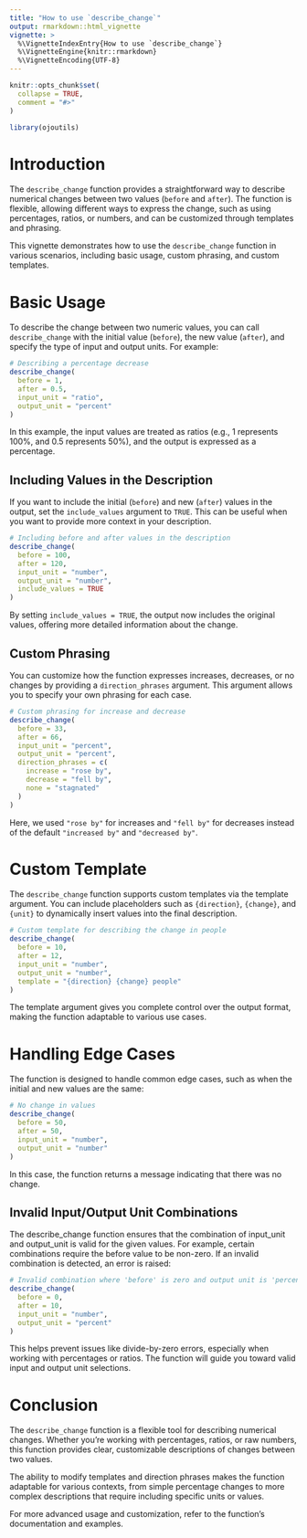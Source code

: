 ```yaml
---
title: "How to use `describe_change`"
output: rmarkdown::html_vignette
vignette: >
  %\VignetteIndexEntry{How to use `describe_change`}
  %\VignetteEngine{knitr::rmarkdown}
  %\VignetteEncoding{UTF-8}
---
```


```r
knitr::opts_chunk$set(
  collapse = TRUE,
  comment = "#>"
)
```

```r
library(ojoutils)
```

# Introduction

The `describe_change` function provides a straightforward way to describe numerical changes between two values (`before` and `after`). The function is flexible, allowing different ways to express the change, such as using percentages, ratios, or numbers, and can be customized through templates and phrasing.

This vignette demonstrates how to use the `describe_change` function in various scenarios, including basic usage, custom phrasing, and custom templates.

# Basic Usage

To describe the change between two numeric values, you can call `describe_change` with the initial value (`before`), the new value (`after`), and specify the type of input and output units. For example:

```r
# Describing a percentage decrease
describe_change(
  before = 1,
  after = 0.5,
  input_unit = "ratio",
  output_unit = "percent"
)
```

In this example, the input values are treated as ratios (e.g., 1 represents 100%, and 0.5 represents 50%), and the output is expressed as a percentage.

## Including Values in the Description

If you want to include the initial (`before`) and new (`after`) values in the output, set the `include_values` argument to `TRUE`. This can be useful when you want to provide more context in your description.

```r
# Including before and after values in the description
describe_change(
  before = 100,
  after = 120,
  input_unit = "number",
  output_unit = "number",
  include_values = TRUE
)
```

By setting `include_values = TRUE`, the output now includes the original values, offering more detailed information about the change.

## Custom Phrasing

You can customize how the function expresses increases, decreases, or no changes by providing a `direction_phrases` argument. This argument allows you to specify your own phrasing for each case.

```r
# Custom phrasing for increase and decrease
describe_change(
  before = 33,
  after = 66,
  input_unit = "percent",
  output_unit = "percent",
  direction_phrases = c(
    increase = "rose by",
    decrease = "fell by",
    none = "stagnated"
  )
)
```

Here, we used `"rose by"` for increases and `"fell by"` for decreases instead of the default `"increased by"` and `"decreased by"`.

# Custom Template

The `describe_change` function supports custom templates via the template argument. You can include placeholders such as `{direction}`, `{change}`, and `{unit}` to dynamically insert values into the final description.

```r
# Custom template for describing the change in people
describe_change(
  before = 10,
  after = 12,
  input_unit = "number",
  output_unit = "number",
  template = "{direction} {change} people"
)
```

The template argument gives you complete control over the output format, making the function adaptable to various use cases.

# Handling Edge Cases

The function is designed to handle common edge cases, such as when the initial and new values are the same:

```r
# No change in values
describe_change(
  before = 50,
  after = 50,
  input_unit = "number",
  output_unit = "number"
)
```

In this case, the function returns a message indicating that there was no change.

## Invalid Input/Output Unit Combinations

The describe_change function ensures that the combination of input_unit and output_unit is valid for the given values. For example, certain combinations require the before value to be non-zero. If an invalid combination is detected, an error is raised:

```r
# Invalid combination where 'before' is zero and output unit is 'percent'
describe_change(
  before = 0,
  after = 10,
  input_unit = "number",
  output_unit = "percent"
)
```

This helps prevent issues like divide-by-zero errors, especially when working with percentages or ratios. The function will guide you toward valid input and output unit selections.

# Conclusion

The `describe_change` function is a flexible tool for describing numerical changes. Whether you're working with percentages, ratios, or raw numbers, this function provides clear, customizable descriptions of changes between two values.

The ability to modify templates and direction phrases makes the function adaptable for various contexts, from simple percentage changes to more complex descriptions that require including specific units or values.

For more advanced usage and customization, refer to the function's documentation and examples.
